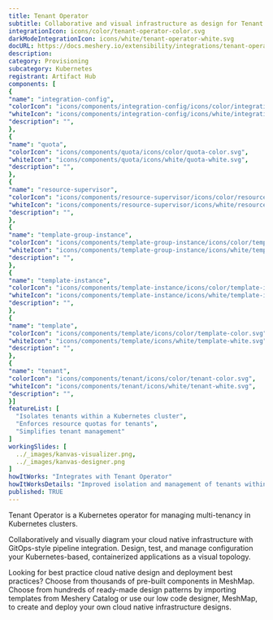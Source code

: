 ```yaml
---
title: Tenant Operator
subtitle: Collaborative and visual infrastructure as design for Tenant Operator
integrationIcon: icons/color/tenant-operator-color.svg
darkModeIntegrationIcon: icons/white/tenant-operator-white.svg
docURL: https://docs.meshery.io/extensibility/integrations/tenant-operator
description: 
category: Provisioning
subcategory: Kubernetes
registrant: Artifact Hub
components: [
{
"name": "integration-config",
"colorIcon": "icons/components/integration-config/icons/color/integration-config-color.svg",
"whiteIcon": "icons/components/integration-config/icons/white/integration-config-white.svg",
"description": "",
},
{
"name": "quota",
"colorIcon": "icons/components/quota/icons/color/quota-color.svg",
"whiteIcon": "icons/components/quota/icons/white/quota-white.svg",
"description": "",
},
{
"name": "resource-supervisor",
"colorIcon": "icons/components/resource-supervisor/icons/color/resource-supervisor-color.svg",
"whiteIcon": "icons/components/resource-supervisor/icons/white/resource-supervisor-white.svg",
"description": "",
},
{
"name": "template-group-instance",
"colorIcon": "icons/components/template-group-instance/icons/color/template-group-instance-color.svg",
"whiteIcon": "icons/components/template-group-instance/icons/white/template-group-instance-white.svg",
"description": "",
},
{
"name": "template-instance",
"colorIcon": "icons/components/template-instance/icons/color/template-instance-color.svg",
"whiteIcon": "icons/components/template-instance/icons/white/template-instance-white.svg",
"description": "",
},
{
"name": "template",
"colorIcon": "icons/components/template/icons/color/template-color.svg",
"whiteIcon": "icons/components/template/icons/white/template-white.svg",
"description": "",
},
{
"name": "tenant",
"colorIcon": "icons/components/tenant/icons/color/tenant-color.svg",
"whiteIcon": "icons/components/tenant/icons/white/tenant-white.svg",
"description": "",
}]
featureList: [
  "Isolates tenants within a Kubernetes cluster",
  "Enforces resource quotas for tenants",
  "Simplifies tenant management"
]
workingSlides: [
  ../_images/kanvas-visualizer.png,
  ../_images/kanvas-designer.png
]
howItWorks: "Integrates with Tenant Operator"
howItWorksDetails: "Improved isolation and management of tenants within Kubernetes"
published: TRUE
---
```

<p>
Tenant Operator is a Kubernetes operator for managing multi-tenancy in Kubernetes clusters.
</p>
<p>
    Collaboratively and visually diagram your cloud native infrastructure with GitOps-style pipeline integration. Design, test, and manage configuration your Kubernetes-based, containerized applications as a visual topology.
</p>
<p>
    Looking for best practice cloud native design and deployment best practices? Choose from thousands of pre-built components in MeshMap. Choose from hundreds of ready-made design patterns by importing templates from Meshery Catalog or use our low code designer, MeshMap, to create and deploy your own cloud native infrastructure designs.
</p>
